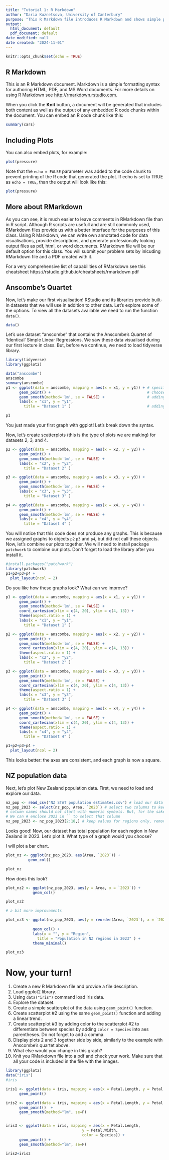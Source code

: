 ```yaml
---
title: "Tutorial 1: R Markdown"
author: "Daria Kuznetsova, University of Canterbury"
purpose: "This R Markdown file introduces R Markdown and shows simple plots using ggplot library"
output:
  html_document: default
  pdf_document: default
date modified: null
date created: "2024-11-01"
---
```


```r
knitr::opts_chunk$set(echo = TRUE)
```

## R Markdown

This is an R Markdown document. Markdown is a simple formatting syntax for authoring HTML, PDF, and MS Word documents. For more details on using R Markdown see <http://rmarkdown.rstudio.com>.

When you click the **Knit** button, a document will be generated that includes both content as well as the output of any embedded R code chunks within the document. You can embed an R code chunk like this:

```r
summary(cars)
```

## Including Plots

You can also embed plots, for example:

```r
plot(pressure)
```

Note that the `echo = FALSE` parameter was added to the code chunk to prevent printing of the R code that generated the plot. If echo is set to TRUE as `echo = TRUE`, than the output will look like this:

```r
plot(pressure)
```

## More about RMarkdown 

As you can see, it is much easier to leave comments in RMarkdown file than in R script. Although R scripts are usefull and are still commonly used, RMarkdown files provide us with a better interface for the purposes of this class. Using R Markdown, we can write own annotated code for data visualisations, provide descriptions, and generate professionally looking output files as pdf, html, or word documents. RMarkdown file will be our default option for this class. You will submit your problem sets by inlcuding RMarkdown file and a PDF created with it. 

For a very comprehensive list of capabilities of RMarkdown see this cheatsheet
https://rstudio.github.io/cheatsheets/rmarkdown.pdf

## Anscombe's Quartet

Now, let's make our first visualisation! RStudio and its libraries provide built-in datasets that we will use in addition to other data. Let's explore some of the options. To view all the datasets available we need to run the function `data()`.

```r
data()
```

Let's use dataset "anscombe" that contains the Anscombe's Quartet of 'Identical' Simple Linear Regressions. We saw these data visualised during our first lecture in class. But, before we continue, we need to load tidyverse library.

```r
library(tidyverse)
library(ggplot2)
```


```r
data("anscombe")
anscombe
summary(anscombe)
p1 <- ggplot(data = anscombe, mapping = aes(x = x1, y = y1)) + # specify your data, x and y variables
      geom_point() +                                           # choose geometry to plot
      geom_smooth(method='lm', se = FALSE) +                   # adding linear trend
      labs(x = "x1", y = "y1",
        title = "Dataset 1" )                                  # adding axes labels and a title for our graph

p1
```

You just made your first graph with ggplot! Let's break down the syntax.

Now, let's create scatterplots (this is the type of plots we are making) for datasets 2, 3, and 4.

```r
p2 <- ggplot(data = anscombe, mapping = aes(x = x2, y = y2)) +
      geom_point() +
      geom_smooth(method='lm', se = FALSE) +
      labs(x = "x2", y = "y2",
        title = "Dataset 2" ) 

p3 <- ggplot(data = anscombe, mapping = aes(x = x3, y = y3)) +
      geom_point() +
      geom_smooth(method='lm', se = FALSE) +
      labs(x = "x3", y = "y3",
        title = "Dataset 3" )

p4 <- ggplot(data = anscombe, mapping = aes(x = x4, y = y4)) +
      geom_point() +
      geom_smooth(method='lm', se = FALSE) +
      labs(x = "x4", y = "y4",
        title = "Dataset 4" )
```

You will notice that this code does not produce any graphs. This is because we assigned graphs to objects `p2` `p3` and `p4`, but did not call these objects. Now, let's combine our plots together. We will need to install package `patchwork` to combine our plots. Don't forget to load the library after you install it. 

```r
#install.packages("patchwork")
library(patchwork)
p1+p2+p3+p4 +
  plot_layout(ncol = 2)
```

Do you like how these graphs look? What can we improve? 

```r
p1 <- ggplot(data = anscombe, mapping = aes(x = x1, y = y1)) +
      geom_point() +
      geom_smooth(method='lm', se = FALSE) +
      coord_cartesian(xlim = c(4, 20), ylim = c(4, 13)) + 
      theme(aspect.ratio = 1) +
      labs(x = "x1", y = "y1",
        title = "Dataset 1" )

p2 <- ggplot(data = anscombe, mapping = aes(x = x2, y = y2)) +
      geom_point() +
      geom_smooth(method='lm', se = FALSE) +
      coord_cartesian(xlim = c(4, 20), ylim = c(4, 13)) +
      theme(aspect.ratio = 1) +
      labs(x = "x2", y = "y2",
        title = "Dataset 2" ) 

p3 <- ggplot(data = anscombe, mapping = aes(x = x3, y = y3)) +
      geom_point() +
      geom_smooth(method='lm', se = FALSE) +
      coord_cartesian(xlim = c(4, 20), ylim = c(4, 13)) +
      theme(aspect.ratio = 1) +
      labs(x = "x3", y = "y3",
        title = "Dataset 3" )

p4 <- ggplot(data = anscombe, mapping = aes(x = x4, y = y4)) +
      geom_point() +
      geom_smooth(method='lm', se = FALSE) +
      coord_cartesian(xlim = c(4, 20), ylim = c(4, 13)) +
      theme(aspect.ratio = 1) +
      labs(x = "x4", y = "y4",
        title = "Dataset 4" )

p1+p2+p3+p4 +
  plot_layout(ncol = 2)
```


This looks better: the axes are consistent, and each graph is now a square. 

## NZ population data

Next, let's plot New Zealand population data. First, we need to load and explore our data. 

```r
nz_pop <- read_csv("NZ STAT population estimates.csv") # load our data
nz_pop_2023 <- select(nz_pop, Area, `2023`) # select two columns to keep: region names and data for year 2023 
# column names should not start with numeric symbols. But, for the sake of an example, we will go with it. 
# We can # enclose 2023 in `` to select that column
nz_pop_2023 <- nz_pop_2023[2:18,] # keep values for regions only, remove total and totals for islands
```


Looks good! Now, our dataset has total population for each region in New Zealand in 2023. Let's plot it. What type of a graph would you choose? 

I will plot a bar chart.

```r
plot_nz <- ggplot(nz_pop_2023, aes(Area, `2023`)) +
          geom_col() 

plot_nz

```

How does this look?

```r
plot_nz2 <- ggplot(nz_pop_2023, aes(y = Area, x = `2023`)) +
            geom_col()

plot_nz2

# a bit more improvements

plot_nz3 <- ggplot(nz_pop_2023, aes(y = reorder(Area, `2023`), x = `2023`)) + # reorder function 
                                                                              # helps to order the bars
            geom_col() +
            labs(x = "", y = "Region",
              title = "Population in NZ regions in 2023" ) +
            theme_minimal()                                                   # trying minimal theme instead of a default (theme_gray())

plot_nz3

```

# Now, your turn!

1. Create a new R Markdown file and provide a file description.
2. Load ggplot2 library.
3. Using `data("iris")` command load Iris data.
4. Explore the dataset.
5. Create a simple scatterplot of the data using `geom_point()` function.
5. Create scatterplot #2 using the same `geom_point()` function and adding a linear trend.
6. Create scatterplot #3 by adding color to the scatterplot #2 to differentiate between species by adding `color = Species` into aes parentheses. Do not forget to add a comma. 
7. Display plots 2 and 3 together side by side, similarly to the example with Anscombe's quartet above.
8. What else would you change in this graph? 
9. Knit you RMarkdown file into a pdf and check your work. Make sure that all your code is included in the file with the images. 


```r
library(ggplot2)
data("iris")
#iris

iris1 <- ggplot(data = iris, mapping = aes(x = Petal.Length, y = Petal.Width)) +
      geom_point()

iris2 <- ggplot(data = iris, mapping = aes(x = Petal.Length, y = Petal.Width)) +
      geom_point()  +
      geom_smooth(method="lm", se=F)


iris3 <- ggplot(data = iris, mapping = aes(x = Petal.Length, 
                                  y = Petal.Width, 
                                  color = Species)) +
      geom_point() +
      geom_smooth(method="lm", se=F)

iris2+iris3

```

